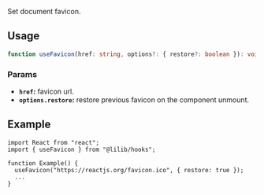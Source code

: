 Set document favicon.

## Usage

```ts
function useFavicon(href: string, options?: { restore?: boolean }): void;
```

### Params

- **`href`:** favicon url.
- **`options.restore`:** restore previous favicon on the component unmount.

## Example

```tsx
import React from "react";
import { useFavicon } from "@lilib/hooks";

function Example() {
  useFavicon("https://reactjs.org/favicon.ico", { restore: true });
  ...
}
```
